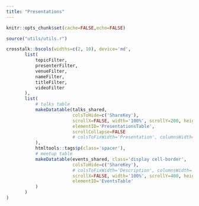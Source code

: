 ```yaml
---
title: "Presentations"
---
```


```r
knitr::opts_chunk$set(cache=FALSE,echo=FALSE)
```

```r
source("utils/utils.r")
```

```r
crosstalk::bscols(widths=c(2, 10), device='md',
       list(
           topicFilter,
           presenterFilter,
           venueFilter,
           nameFilter,
           titleFilter,
           videoFilter
       ),
       list(
           # talks table
           makeDatatable(talks_shared, 
                         colsToHide=c('ShareKey'), 
                         scrollX=FALSE, width='100%', scrollY=200, height=200,
                         elementID='PresentationsTable',
                         scrollCollapse=FALSE
                         # colsToFixWidth='Presentation', columnsWidth='100px'
           ),
           htmltools::tags$p(class='spacer'),
           # meetup table
           makeDatatable(events_shared, class='display cell-border',
                         colsToHide=c('ShareKey'),
                         # colsToFixWidth='Description', columnsWidth='100px',
                         scrollX=FALSE, width='100%', scrollY=400, height=400,
                         elementID='EventsTable'
           )
       )
)
```
